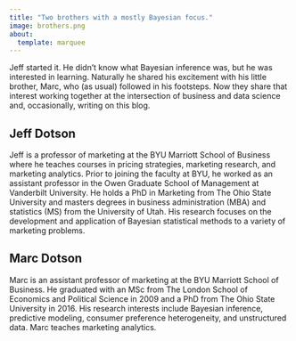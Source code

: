 ```yaml
---
title: "Two brothers with a mostly Bayesian focus."
image: brothers.png
about:
  template: marquee
---
```


Jeff started it. He didn't know what Bayesian inference was, but he was interested in learning. Naturally he shared his excitement with his little brother, Marc, who (as usual) followed in his footsteps. Now they share that interest working together at the intersection of business and data science and, occasionally, writing on this blog.

## Jeff Dotson

Jeff is a professor of marketing at the BYU Marriott School of Business where he teaches courses in pricing strategies, marketing research, and marketing analytics. Prior to joining the faculty at BYU, he worked as an assistant professor in the Owen Graduate School of Management at Vanderbilt University. He holds a PhD in Marketing from The Ohio State University and masters degrees in business administration (MBA) and statistics (MS) from the University of Utah. His research focuses on the development and application of Bayesian statistical methods to a variety of marketing problems.

## Marc Dotson

Marc is an assistant professor of marketing at the BYU Marriott School of Business. He graduated with an MSc from The London School of Economics and Political Science in 2009 and a PhD from The Ohio State University in 2016. His research interests include Bayesian inference, predictive modeling, consumer preference heterogeneity, and unstructured data. Marc teaches marketing analytics.

